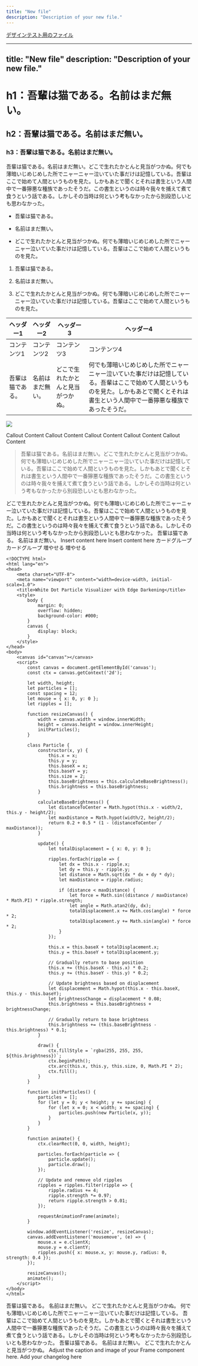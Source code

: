 ```yaml
---
title: "New file"
description: "Description of your new file."
---
```


[デザインテスト用のファイル](https://codepen.io/tmgmgmg/pen/wvbjgGG)

---
title: "New file"
description: "Description of your new file."
---

# h1：吾輩は猫である。名前はまだ無い。

## h2：吾輩は猫である。名前はまだ無い。

### h3：吾輩は猫である。名前はまだ無い。

吾輩は猫である。名前はまだ無い。どこで生れたかとんと見当がつかぬ。何でも薄暗いじめじめした所でニャーニャー泣いていた事だけは記憶している。吾輩はここで始めて人間というものを見た。しかもあとで聞くとそれは書生という人間中で一番獰悪な種族であったそうだ。この書生というのは時々我々を捕えて煮て食うという話である。しかしその当時は何という考もなかったから別段恐しいとも思わなかった。

* 吾輩は猫である。

* 名前はまだ無い。

* どこで生れたかとんと見当がつかぬ。何でも薄暗いじめじめした所でニャーニャー泣いていた事だけは記憶している。吾輩はここで始めて人間というものを見た。

1. 吾輩は猫である。

2. 名前はまだ無い。

3. どこで生れたかとんと見当がつかぬ。何でも薄暗いじめじめした所でニャーニャー泣いていた事だけは記憶している。吾輩はここで始めて人間というものを見た。



| ヘッダー1    | ヘッダー2    | ヘッダー3             | ヘッダー4                                                                                        |
| -------- | -------- | ----------------- | -------------------------------------------------------------------------------------------- |
| コンテンツ1   | コンテンツ2   | コンテンツ3            | コンテンツ4                                                                                       |
| 吾輩は猫である。 | 名前はまだ無い。 | どこで生れたかとんと見当がつかぬ。 | 何でも薄暗いじめじめした所でニャーニャー泣いていた事だけは記憶している。吾輩はここで始めて人間というものを見た。しかもあとで聞くとそれは書生という人間中で一番獰悪な種族であったそうだ。 |

![](prairie-dog-433851_1280.jpg)



<Info>
  Callout Content
</Info>

<Check>
  Callout Content
</Check>

<Note>
  Callout Content
</Note>

<Tip>
  Callout Content
</Tip>

<Warning>
  Callout Content
</Warning>

> 吾輩は猫である。名前はまだ無い。どこで生れたかとんと見当がつかぬ。何でも薄暗いじめじめした所でニャーニャー泣いていた事だけは記憶している。吾輩はここで始めて人間というものを見た。しかもあとで聞くとそれは書生という人間中で一番獰悪な種族であったそうだ。この書生というのは時々我々を捕えて煮て食うという話である。しかしその当時は何という考もなかったから別段恐しいとも思わなかった。



<Accordion title="吾輩は猫である。" description="名前はまだ無い。" defaultOpen={true} icon="arrow">
  どこで生れたかとんと見当がつかぬ。何でも薄暗いじめじめした所でニャーニャー泣いていた事だけは記憶している。吾輩はここで始めて人間というものを見た。しかもあとで聞くとそれは書生という人間中で一番獰悪な種族であったそうだ。この書生というのは時々我々を捕えて煮て食うという話である。しかしその当時は何という考もなかったから別段恐しいとも思わなかった。
</Accordion>



<AccordionGroup>
  <Accordion title="New Accordion" defaultOpen="false">
    吾輩は猫である。
  </Accordion>

  <Accordion title="New Accordion" defaultOpen="false">
    名前はまだ無い。
  </Accordion>
</AccordionGroup>



<Card title="New Card" icon="bolt" horizontal={true} href="https://codepen.io/tmgmgmg/pen/wvbjgGG">
  Insert content here
</Card>

<Card title="New Card" icon="bolt" img="prairie-dog-433851_1280.jpg">
  Insert content here
</Card>

<CardGroup cols="2">
  <Card title="Card" icon="sparkles">
    カードグループ
  </Card>

  <Card title="Card" icon="sparkles">
    カードグループ
  </Card>

  <Card title="Card" icon="house" color="orange">
    増やせる
  </Card>

  <Card title="Card" icon="check" color="blue">
    増やせる
  </Card>
</CardGroup>



```
<!DOCTYPE html>
<html lang="en">
<head>
    <meta charset="UTF-8">
    <meta name="viewport" content="width=device-width, initial-scale=1.0">
    <title>White Dot Particle Visualizer with Edge Darkening</title>
    <style>
        body {
            margin: 0;
            overflow: hidden;
            background-color: #000;
        }
        canvas {
            display: block;
        }
    </style>
</head>
<body>
    <canvas id="canvas"></canvas>
    <script>
        const canvas = document.getElementById('canvas');
        const ctx = canvas.getContext('2d');

        let width, height;
        let particles = [];
        const spacing = 12;
        let mouse = { x: 0, y: 0 };
        let ripples = [];

        function resizeCanvas() {
            width = canvas.width = window.innerWidth;
            height = canvas.height = window.innerHeight;
            initParticles();
        }

        class Particle {
            constructor(x, y) {
                this.x = x;
                this.y = y;
                this.baseX = x;
                this.baseY = y;
                this.size = 2;
                this.baseBrightness = this.calculateBaseBrightness();
                this.brightness = this.baseBrightness;
            }

            calculateBaseBrightness() {
                let distanceToCenter = Math.hypot(this.x - width/2, this.y - height/2);
                let maxDistance = Math.hypot(width/2, height/2);
                return 0.2 + 0.5 * (1 - (distanceToCenter / maxDistance));
            }

            update() {
                let totalDisplacement = { x: 0, y: 0 };

                ripples.forEach(ripple => {
                    let dx = this.x - ripple.x;
                    let dy = this.y - ripple.y;
                    let distance = Math.sqrt(dx * dx + dy * dy);
                    let maxDistance = ripple.radius;
                    
                    if (distance < maxDistance) {
                        let force = Math.sin((distance / maxDistance) * Math.PI) * ripple.strength;
                        let angle = Math.atan2(dy, dx);
                        totalDisplacement.x += Math.cos(angle) * force * 2;
                        totalDisplacement.y += Math.sin(angle) * force * 2;
                    }
                });

                this.x = this.baseX + totalDisplacement.x;
                this.y = this.baseY + totalDisplacement.y;

                // Gradually return to base position
                this.x += (this.baseX - this.x) * 0.2;
                this.y += (this.baseY - this.y) * 0.2;

                // Update brightness based on displacement
                let displacement = Math.hypot(this.x - this.baseX, this.y - this.baseY);
                let brightnessChange = displacement * 0.08;
                this.brightness = this.baseBrightness + brightnessChange;
                
                // Gradually return to base brightness
                this.brightness += (this.baseBrightness - this.brightness) * 0.1;
            }

            draw() {
                ctx.fillStyle = `rgba(255, 255, 255, ${this.brightness})`;
                ctx.beginPath();
                ctx.arc(this.x, this.y, this.size, 0, Math.PI * 2);
                ctx.fill();
            }
        }

        function initParticles() {
            particles = [];
            for (let y = 0; y < height; y += spacing) {
                for (let x = 0; x < width; x += spacing) {
                    particles.push(new Particle(x, y));
                }
            }
        }

        function animate() {
            ctx.clearRect(0, 0, width, height);
            
            particles.forEach(particle => {
                particle.update();
                particle.draw();
            });

            // Update and remove old ripples
            ripples = ripples.filter(ripple => {
                ripple.radius += 4;
                ripple.strength *= 0.97;
                return ripple.strength > 0.01;
            });

            requestAnimationFrame(animate);
        }

        window.addEventListener('resize', resizeCanvas);
        canvas.addEventListener('mousemove', (e) => {
            mouse.x = e.clientX;
            mouse.y = e.clientY;
            ripples.push({ x: mouse.x, y: mouse.y, radius: 0, strength: 0.4 });
        });

        resizeCanvas();
        animate();
    </script>
</body>
</html>
```



<Tabs>
  <Tab title="Tab 1">
    吾輩は猫である。
  </Tab>

  <Tab title="Tab 2">
    名前はまだ無い。
  </Tab>

  <Tab title="Tab 3">
    どこで生れたかとんと見当がつかぬ。
  </Tab>

  <Tab title="Tab 4">
    何でも薄暗いじめじめした所でニャーニャー泣いていた事だけは記憶している。
  </Tab>

  <Tab title="Tab 5">
    吾輩はここで始めて人間というものを見た。しかもあとで聞くとそれは書生という人間中で一番獰悪な種族であったそうだ。この書生というのは時々我々を捕えて煮て食うという話である。しかしその当時は何という考もなかったから別段恐しいとも思わなかった。
  </Tab>
</Tabs>



<Steps>
  <Step title="Step 1">
    吾輩は猫である。
  </Step>

  <Step title="Step 2">
    名前はまだ無い。
  </Step>

  <Step title="Step 3">
    どこで生れたかとんと見当がつかぬ。
  </Step>
</Steps>



<Frame as="div">
  Adjust the caption and image of your Frame component here.
</Frame>



<Update label="11/17/2024" description="version 1.0">
  Add your changelog here
</Update>